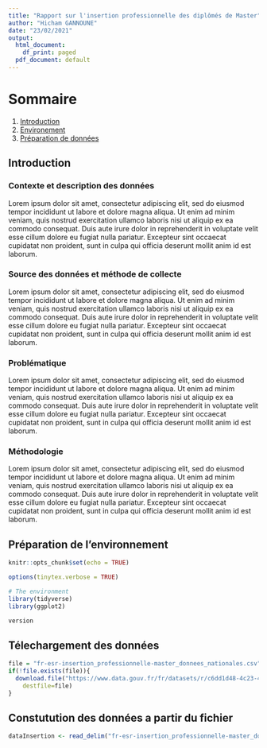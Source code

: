 ```yaml
---
title: "Rapport sur l'insertion professionnelle des diplômés de Master"
author: "Hicham GANNOUNE"
date: "23/02/2021"
output:
  html_document:
    df_print: paged
  pdf_document: default
---
```


# Sommaire  
1. [Introduction](#introduction)  
2. [Environement](#Préparation de l'environnement)  
3. [Préparation de données](#Télechargement des données)  

## Introduction
### Contexte et description des données
Lorem ipsum dolor sit amet, consectetur adipiscing elit, sed do eiusmod tempor incididunt ut labore et dolore magna aliqua. Ut enim ad minim veniam, quis nostrud exercitation ullamco laboris nisi ut aliquip ex ea commodo consequat. Duis aute irure dolor in reprehenderit in voluptate velit esse cillum dolore eu fugiat nulla pariatur. Excepteur sint occaecat cupidatat non proident, sunt in culpa qui officia deserunt mollit anim id est laborum.

### Source des données et méthode de collecte
Lorem ipsum dolor sit amet, consectetur adipiscing elit, sed do eiusmod tempor incididunt ut labore et dolore magna aliqua. Ut enim ad minim veniam, quis nostrud exercitation ullamco laboris nisi ut aliquip ex ea commodo consequat. Duis aute irure dolor in reprehenderit in voluptate velit esse cillum dolore eu fugiat nulla pariatur. Excepteur sint occaecat cupidatat non proident, sunt in culpa qui officia deserunt mollit anim id est laborum.

### Problématique
Lorem ipsum dolor sit amet, consectetur adipiscing elit, sed do eiusmod tempor incididunt ut labore et dolore magna aliqua. Ut enim ad minim veniam, quis nostrud exercitation ullamco laboris nisi ut aliquip ex ea commodo consequat. Duis aute irure dolor in reprehenderit in voluptate velit esse cillum dolore eu fugiat nulla pariatur. Excepteur sint occaecat cupidatat non proident, sunt in culpa qui officia deserunt mollit anim id est laborum.

### Méthodologie 
Lorem ipsum dolor sit amet, consectetur adipiscing elit, sed do eiusmod tempor incididunt ut labore et dolore magna aliqua. Ut enim ad minim veniam, quis nostrud exercitation ullamco laboris nisi ut aliquip ex ea commodo consequat. Duis aute irure dolor in reprehenderit in voluptate velit esse cillum dolore eu fugiat nulla pariatur. Excepteur sint occaecat cupidatat non proident, sunt in culpa qui officia deserunt mollit anim id est laborum.


## Préparation de l'environnement 

```r
knitr::opts_chunk$set(echo = TRUE)
```
```r
options(tinytex.verbose = TRUE)
```
```r
# The environment
library(tidyverse)
library(ggplot2)

version
```



## Télechargement des données
```r
file = "fr-esr-insertion_professionnelle-master_donnees_nationales.csv"
if(!file.exists(file)){
  download.file("https://www.data.gouv.fr/fr/datasets/r/c6dd1d48-4c23-48db-9b08-608e11dc4a95",
	destfile=file)
}
```

## Constutution des données a partir du fichier

```r
dataInsertion <- read_delim("fr-esr-insertion_professionnelle-master_donnees_nationales.csv",delim=";")
```


